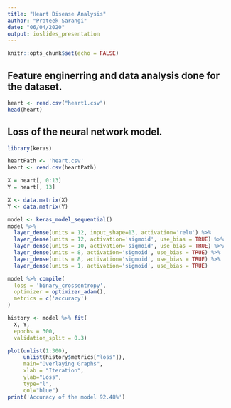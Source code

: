```yaml
---
title: "Heart Disease Analysis"
author: "Prateek Sarangi"
date: "06/04/2020"
output: ioslides_presentation
---
```


```r
knitr::opts_chunk$set(echo = FALSE)
```


## Feature enginerring and data analysis done for the dataset.
```r
heart <- read.csv("heart1.csv")
head(heart)
```


## Loss of the neural network model.
```r
library(keras)

heartPath <- 'heart.csv'
heart <- read.csv(heartPath)

X = heart[, 0:13]
Y = heart[, 13]

X <- data.matrix(X)
Y <- data.matrix(Y)

model <- keras_model_sequential() 
model %>% 
  layer_dense(units = 12, input_shape=13, activation='relu') %>% 
  layer_dense(units = 12, activation='sigmoid', use_bias = TRUE) %>% 
  layer_dense(units = 10, activation='sigmoid', use_bias = TRUE) %>% 
  layer_dense(units = 8, activation='sigmoid', use_bias = TRUE) %>% 
  layer_dense(units = 8, activation='sigmoid', use_bias = TRUE) %>% 
  layer_dense(units = 1, activation='sigmoid', use_bias = TRUE)

model %>% compile(
  loss = 'binary_crossentropy',
  optimizer = optimizer_adam(),
  metrics = c('accuracy')
)

history <- model %>% fit(
  X, Y, 
  epochs = 300,
  validation_split = 0.3)

plot(unlist(1:300),
     unlist(history$metrics["loss"]), 
     main="Overlaying Graphs",
     xlab = "Iteration",
     ylab="Loss",
     type="l",
     col="blue")
print('Accuracy of the model 92.48%')
```


## 